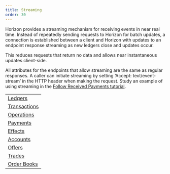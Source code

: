 ```yaml
---
title: Streaming
order: 30
---
```



Horizon provides a streaming mechanism for receiving events in near real time. Instead of repeatedly sending requests to Horizon for batch updates, a connection is established between a client and Horizon with updates to an endpoint response streaming as new ledgers close and updates occur.

This reduces requests that return no data and allows near instantaneous updates client-side.

All attributes for the endpoints that allow streaming are the same as regular responses. A caller can initiate streaming by setting ‘Accept: text/event-stream’ in the HTTP header when making the request. Study an example of using streaming in the [Follow Received Payments tutorial](../../docs/tutorials/follow-received-payments.mdx).

<MethodTable title="Endpoints with Streaming">

|                                                        |
| ------------------------------------------------------ |
| [Ledgers](../resources/ledgers/index.mdx)              |
| [Transactions](../resources/transactions/index.mdx)    |
| [Operations](../resources/operations/index.mdx)        |
| [Payments](../resources/operations/object/payment.mdx) |
| [Effects](../resources/effects/index.mdx)              |
| [Accounts](../resources/accounts/index.mdx)            |
| [Offers](../resources/offers/index.mdx)                |
| [Trades](../resources/trades/index.mdx)                |
| [Order Books](../aggregations/order-books/index.mdx)   |

</MethodTable>

